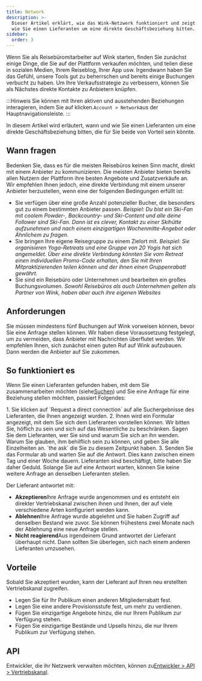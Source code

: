 ```yaml
---
title: Network
description: >-
  Dieser Artikel erklärt, wie das Wink-Netzwerk funktioniert und zeigt Ihnen,
  wie Sie einen Lieferanten um eine direkte Geschäftsbeziehung bitten.
sidebar:
  order: 3
---
```


Wenn Sie als Reisebüromitarbeiter auf Wink starten, finden Sie zunächst einige Dinge, die Sie auf der Plattform verkaufen möchten, und teilen diese in sozialen Medien, Ihrem Reiseblog, Ihrer App usw.
Irgendwann haben Sie das Gefühl, unsere Tools gut zu beherrschen und bereits einige Buchungen verbucht zu haben.
Um Ihre Verkaufsstrategie zu verbessern, können Sie als Nächstes direkte Kontakte zu Anbietern knüpfen.

:::Hinweis
Sie können mit Ihren aktiven und ausstehenden Beziehungen interagieren, indem Sie auf klicken.`Account > Network`aus der Hauptnavigationsleiste.
:::

In diesem Artikel wird erläutert, wann und wie Sie einen Lieferanten um eine direkte Geschäftsbeziehung bitten, die für Sie beide von Vorteil sein könnte.

## Wann fragen

Bedenken Sie, dass es für die meisten Reisebüros keinen Sinn macht, direkt mit einem Anbieter zu kommunizieren. Die meisten Anbieter bieten bereits allen Nutzern der Plattform ihre besten Angebote und Zusatzverkäufe an.
Wir empfehlen Ihnen jedoch, eine direkte Verbindung mit einem unserer Anbieter herzustellen, wenn eine der folgenden Bedingungen erfüllt ist:

* Sie verfügen über eine große Anzahl potenzieller Bucher, die besonders gut zu einem bestimmten Anbieter passen.
  *Beispiel: Du bist ein Ski-Fan mit coolem Powder-, Backcountry- und Ski-Content und alle deine Follower sind Ski-Fan. Dann ist es clever, Kontakt zu einer Skihütte aufzunehmen und nach einem einzigartigen Wochenmitte-Angebot oder Ähnlichem zu fragen.*
* Sie bringen Ihre eigene Reisegruppe zu einem Zielort mit.
  *Beispiel: Sie organisieren Yoga-Retreats und eine Gruppe von 20 Yogis hat sich angemeldet. Über eine direkte Verbindung könnten Sie vom Retreat einen individuellen Promo-Code erhalten, den Sie mit Ihren Mitpraktizierenden teilen können und der ihnen einen Gruppenrabatt gewährt.*
* Sie sind ein Reisebüro oder Unternehmen und bearbeiten ein großes Buchungsvolumen.
  *Sowohl Reisebüros als auch Unternehmen gelten als Partner von Wink, haben aber auch ihre eigenen Websites*

## Anforderungen

Sie müssen mindestens fünf Buchungen auf Wink vorweisen können, bevor Sie eine Anfrage stellen können.
Wir haben diese Voraussetzung festgelegt, um zu vermeiden, dass Anbieter mit Nachrichten überflutet werden. Wir empfehlen Ihnen, sich zunächst einen guten Ruf auf Wink aufzubauen. Dann werden die Anbieter auf Sie zukommen.

## So funktioniert es

Wenn Sie einen Lieferanten gefunden haben, mit dem Sie zusammenarbeiten möchten (siehe[Suchen](/studio/search/)) und Sie eine Anfrage für eine Beziehung stellen möchten, passiert Folgendes:

<Steps>
  1. Sie klicken auf `Request a direct connection` auf alle Suchergebnisse des Lieferanten, die Ihnen angezeigt wurden.
  2. Ihnen wird ein Formular angezeigt, mit dem Sie sich dem Lieferanten vorstellen können. Wir bitten Sie, höflich zu sein und sich auf das Wesentliche zu beschränken. Sagen Sie dem Lieferanten, wer Sie sind und warum Sie sich an ihn wenden. Warum Sie glauben, ihm behilflich sein zu können, und geben Sie alle Einzelheiten an. `the ask` die Sie zu diesem Zeitpunkt haben.
  3. Senden Sie das Formular ab und warten Sie auf die Antwort. Dies kann zwischen einem Tag und einer Woche dauern. Lieferanten sind beschäftigt, bitte haben Sie daher Geduld. Solange Sie auf eine Antwort warten, können Sie keine weitere Anfrage an denselben Lieferanten stellen.
</Steps>


Der Lieferant antwortet mit:

* **Akzeptieren**Ihre Anfrage wurde angenommen und es entsteht ein direkter Vertriebskanal zwischen ihnen und Ihnen, der auf viele verschiedene Arten konfiguriert werden kann.
* **Ablehnen**Ihre Anfrage wurde abgelehnt und Sie haben Zugriff auf denselben Bestand wie zuvor. Sie können frühestens zwei Monate nach der Ablehnung eine neue Anfrage stellen.
* **Nicht reagierend**Aus irgendeinem Grund antwortet der Lieferant überhaupt nicht. Dann sollten Sie überlegen, sich nach einem anderen Lieferanten umzusehen.

## Vorteile

Sobald Sie akzeptiert wurden, kann der Lieferant auf Ihren neu erstellten Vertriebskanal zugreifen.

* Legen Sie für Ihr Publikum einen anderen Mitgliederrabatt fest.
* Legen Sie eine andere Provisionsstufe fest, um mehr zu verdienen.
* Fügen Sie einzigartige Angebote hinzu, die nur Ihrem Publikum zur Verfügung stehen.
* Fügen Sie einzigartige Bestände und Upsells hinzu, die nur Ihrem Publikum zur Verfügung stehen.

## API

Entwickler, die ihr Netzwerk verwalten möchten, können zu[Entwickler > API > Vertriebskanal](/developers/apis/#sales-channel-api).

